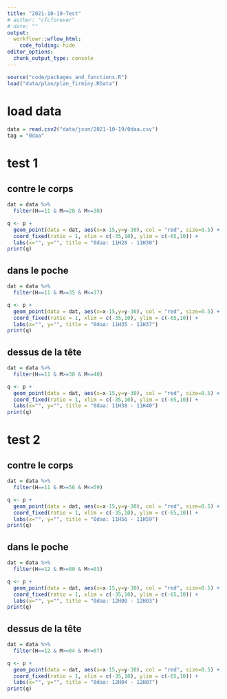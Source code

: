 ```yaml
---
title: "2021-10-19-Test"
# author: "cfcforever"
# date: ""
output: 
  workflowr::wflow_html:
    code_folding: hide
editor_options:
  chunk_output_type: console
---
```


```r
source("code/packages_and_functions.R")
load("data/plan/plan_firminy.RData")
```


# load data
```r
data = read.csv2("data/json/2021-10-19/0daa.csv")
tag = "0daa"
```

# test 1
## contre le corps
```r
dat = data %>%
  filter(H==11 & M>=28 & M<=30)

q <- p + 
  geom_point(data = dat, aes(x=x-15,y=y-30), col = "red", size=0.5) +
  coord_fixed(ratio = 1, xlim = c(-35,10), ylim = c(-65,10)) + 
  labs(x="", y="", title = "0daa: 11H28 - 11H30")
print(q)
```

## dans le poche
```r
dat = data %>%
  filter(H==11 & M>=35 & M<=37)

q <- p + 
  geom_point(data = dat, aes(x=x-15,y=y-30), col = "red", size=0.5) +
  coord_fixed(ratio = 1, xlim = c(-35,10), ylim = c(-65,10)) + 
  labs(x="", y="", title = "0daa: 11H35 - 11H37")
print(q)
```

## dessus de la tête
```r
dat = data %>%
  filter(H==11 & M>=38 & M<=40)

q <- p + 
  geom_point(data = dat, aes(x=x-15,y=y-30), col = "red", size=0.5) +
  coord_fixed(ratio = 1, xlim = c(-35,10), ylim = c(-65,10)) + 
  labs(x="", y="", title = "0daa: 11H38 - 11H40")
print(q)
```



# test 2
## contre le corps
```r
dat = data %>%
  filter(H==11 & M>=56 & M<=59)

q <- p + 
  geom_point(data = dat, aes(x=x-15,y=y-30), col = "red", size=0.5) +
  coord_fixed(ratio = 1, xlim = c(-35,10), ylim = c(-65,10)) + 
  labs(x="", y="", title = "0daa: 11H56 - 11H59")
print(q)
```

## dans le poche
```r
dat = data %>%
  filter(H==12 & M>=00 & M<=03)

q <- p + 
  geom_point(data = dat, aes(x=x-15,y=y-30), col = "red", size=0.5) +
  coord_fixed(ratio = 1, xlim = c(-35,10), ylim = c(-65,10)) + 
  labs(x="", y="", title = "0daa: 12H00 - 12H03")
print(q)
```

## dessus de la tête
```r
dat = data %>%
  filter(H==12 & M>=04 & M<=07)

q <- p + 
  geom_point(data = dat, aes(x=x-15,y=y-30), col = "red", size=0.5) +
  coord_fixed(ratio = 1, xlim = c(-35,10), ylim = c(-65,10)) + 
  labs(x="", y="", title = "0daa: 12H04 - 12H07")
print(q)
```

